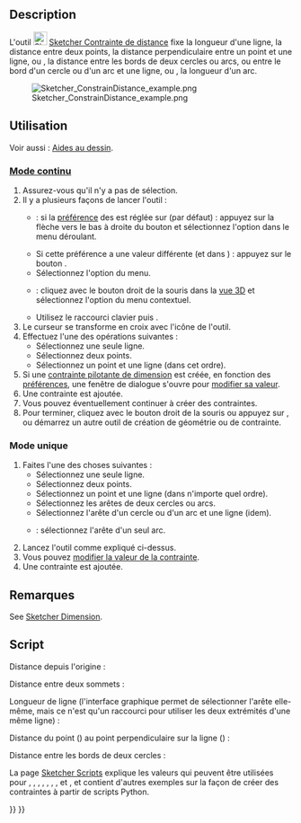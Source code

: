 <languages/>

{{Docnav/fr
|[[Sketcher_ConstrainDistanceY/fr|Contrainte distance en Y]]
|[[Sketcher_ConstrainRadiam/fr|Contrainte auto rayon/diamètre]]
|[[Sketcher_Workbench/fr|Atelier Sketcher]]
|IconL=Sketcher_ConstrainDistanceY.svg
|IconR=Sketcher_ConstrainRadiam.svg
|IconC=Workbench_Sketcher.svg
}}

{{GuiCommand/fr
|Name=Sketcher ConstrainDistance
|Name/fr=Sketcher Contrainte de distance
|MenuLocation=Esquisse → Contraintes d'esquisse → Contrainte de distance
|Workbenches=[[Sketcher_Workbench/fr|Sketcher]]
|Shortcut={{KEY|K}} {{KEY|D}}
|SeeAlso=[[Sketcher_ConstrainDistanceX/fr|Sketcher Contrainte distance en X]], [[Sketcher_ConstrainDistanceY/fr|Sketcher Contrainte distance en Y]]
}}

==Description==

L'outil [[Image:Sketcher_ConstrainDistance.svg|24px]] [[Sketcher_ConstrainDistance/fr|Sketcher Contrainte de distance]] fixe la longueur d'une ligne, la distance entre deux points, la distance perpendiculaire entre un point et une ligne, ou {{Version/fr|0.21}}, la distance entre les bords de deux cercles ou arcs, ou entre le bord d'un cercle ou d'un arc et une ligne, ou {{Version/fr|1.0}}, la longueur d'un arc.

[[Image:Sketcher_ConstrainDistance_example.png]]

<span id="Usage"></span>
==Utilisation==

Voir aussi : [[Sketcher_Workbench/fr#Aides_au_dessin|Aides au dessin]].

<span id="Continue_mode"></span>
===[[Sketcher_Workbench/fr#Modes_continus|Mode continu]]===

# Assurez-vous qu'il n'y a pas de sélection.
# Il y a plusieurs façons de lancer l'outil :
#* {{Version/fr|1.0}} : si la [[Sketcher_Preferences/fr#Général|préférence]] des {{MenuCommand|contraintes des dimensions}} est réglée sur {{Value|Outil unique}} (par défaut) : appuyez sur la flèche vers le bas à droite du bouton {{Button|[[Image:Sketcher_Dimension.svg||x16px]][[Image:Toolbar_flyout_arrow.svg|x16px]]}} et sélectionnez l'option {{MenuCommand|[[Image:Sketcher_ConstrainDistance.svg|16px]] Contrainte de distance}} dans le menu déroulant.
#* Si cette préférence a une valeur différente (et dans {{VersionMinus/fr|0.21}}) : appuyez sur le bouton {{Button|[[Image:Sketcher_ConstrainDistance.svg|16px]] [[Sketcher_ConstrainDistance/fr|Contrainte de distance]]}}.
#* Sélectionnez l'option {{MenuCommand|Esquisse → Contraintes d'esquisse → [[File:Sketcher_ConstrainDistance.svg|16px]] Contrainte de distance}} du menu.
#* {{Version/fr|1.0}} : cliquez avec le bouton droit de la souris dans la [[3D_view/fr|vue 3D]] et sélectionnez l'option {{MenuCommand|Dimension → [[Image:Sketcher_ConstrainDistance.svg|16px]] Contrainte de distance}} du menu contextuel.
#* Utilisez le raccourci clavier {{KEY|K}} puis {{KEY|D}}.
# Le curseur se transforme en croix avec l'icône de l'outil.
# Effectuez l'une des opérations suivantes :
#* Sélectionnez une seule ligne.
#* Sélectionnez deux points.
#* Sélectionnez un point et une ligne (dans cet ordre).
# Si une [[Sketcher_ToggleDrivingConstraint/fr|contrainte pilotante de dimension]] est créée, en fonction des [[Sketcher_Preferences/fr#Affichage|préférences]], une fenêtre de dialogue s'ouvre pour [[Sketcher_Workbench/fr#Modifier_les_contraintes|modifier sa valeur]].
# Une contrainte est ajoutée.
# Vous pouvez éventuellement continuer à créer des contraintes.
# Pour terminer, cliquez avec le bouton droit de la souris ou appuyez sur {{KEY|Échap}}, ou démarrez un autre outil de création de géométrie ou de contrainte.

<span id="Run-once_mode"></span>
===Mode unique===

<div class="mw-translate-fuzzy">
# Faites l'une des choses suivantes :
#* Sélectionnez une seule ligne.
#* Sélectionnez deux points.
#* Sélectionnez un point et une ligne (dans n'importe quel ordre).
#* Sélectionnez les arêtes de deux cercles ou arcs.
#* Sélectionnez l'arête d'un cercle ou d'un arc et une ligne (idem).
#* {{Version/fr|1.0}} : sélectionnez l'arête d'un seul arc.
# Lancez l'outil comme expliqué ci-dessus.
# Vous pouvez [[Sketcher_Workbench/fr#Modifier_les_contraintes|modifier la valeur de la contrainte]].
# Une contrainte est ajoutée.
</div>

<span id="Notes"></span>
==Remarques==

See [[Sketcher_Dimension#Notes|Sketcher Dimension]].

<span id="Scripting"></span>
==Script==

Distance depuis l'origine :

{{Code|code=Sketch.addConstraint(Sketcher.Constraint('Distance', Edge, PointOfEdge, -1, 1, App.Units.Quantity('123.0 mm')))}}

Distance entre deux sommets :

{{Code|code=Sketch.addConstraint(Sketcher.Constraint('Distance', Edge1, PointOfEdge1, Edge2, PointOfEdge2, App.Units.Quantity('123.0 mm')))}}

Longueur de ligne (l'interface graphique permet de sélectionner l'arête elle-même, mais ce n'est qu'un raccourci pour utiliser les deux extrémités d'une même ligne) :

{{Code|code=Sketch.addConstraint(Sketcher.Constraint('Distance', Line, 1, Line, 2, App.Units.Quantity('123.0 mm')))}}

Distance du point ({{incode|Edge, PointOfEdge}}) au point perpendiculaire sur la ligne ({{incode|Line}}) :

{{Code|code=Sketch.addConstraint(Sketcher.Constraint('Distance', Edge, PointOfEdge, Line, 0, App.Units.Quantity('123.0 mm')))}}

Distance entre les bords de deux cercles :

{{Code|code=Sketch.addConstraint(Sketcher.Constraint('Distance', Circle1, 0, Circle2, 0, App.Units.Quantity('123.0 mm')))}}

La page [[Sketcher_scripting/fr|Sketcher Scripts]] explique les valeurs qui peuvent être utilisées pour {{incode|Edge}}, {{incode|Edge1}}, {{incode|Edge2}}, {{incode|PointOfEdge}}, {{incode|PointOfEdge1}}, {{incode|PointOfEdge2}}, {{incode|Ligne}}, {{incode|Cercle1}} et {{incode|Cercle2}}, et contient d'autres exemples sur la façon de créer des contraintes à partir de scripts Python.


{{Docnav/fr
|[[Sketcher_ConstrainDistanceY/fr|Contrainte distance en Y]]
|[[Sketcher_ConstrainRadiam/fr|Contrainte auto rayon/diamètre]]
|[[Sketcher_Workbench/fr|Atelier Sketcher]]
|IconL=Sketcher_ConstrainDistanceY.svg
|IconR=Sketcher_ConstrainRadiam.svg
|IconC=Workbench_Sketcher.svg
}}

{{Sketcher_Tools_navi{{#translation:}}}}
{{Userdocnavi{{#translation:}}}}